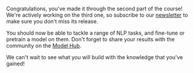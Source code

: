 <script>

</script>

Congratulations, you've made it through the second part of the course! We're actively working on the third one, so subscribe to our [newsletter](https://huggingface.curated.co/) to make sure you don't miss its release.

You should now be able to tackle a range of NLP tasks, and fine-tune or pretrain a model on them. Don't forget to share your results with the community on the [Model Hub](https://huggingface.co/models).

We can't wait to see what you will build with the knowledge that you've gained!
